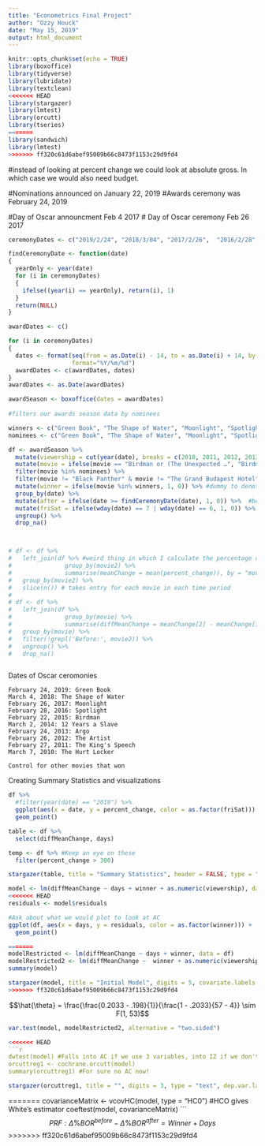 ```yaml
---
title: "Econometrics Final Project"
author: "Ozzy Houck"
date: "May 15, 2019"
output: html_document
---
```


```r
knitr::opts_chunk$set(echo = TRUE)
library(boxoffice)
library(tidyverse)
library(lubridate)
library(textclean)
<<<<<<< HEAD
library(stargazer)
library(lmtest)
library(orcutt)
library(tseries)
=======
library(sandwich)
library(lmtest)
>>>>>>> ff320c61d6abef95009b66c8473f1153c29d9fd4
```

#instead of looking at percent change we could look at absolute gross. In which case we would also need budget. 

#Nominations announced on January 22, 2019 
#Awards ceremony was February 24, 2019

#Day of Oscar announcment Feb 4 2017
# Day of Oscar ceremony Feb 26 2017
```r
ceremonyDates <- c("2019/2/24", "2018/3/04", "2017/2/26",  "2016/2/28","2015/2/22", "2014/3/02", "2013/2/24", "2012/2/26", "2011/2/27", "2010/3/07")

findCeremonyDate <- function(date) 
{
  yearOnly <- year(date)
  for (i in ceremonyDates)
  {
    ifelse((year(i) == yearOnly), return(i), 1)
  }
  return(NULL)
}

awardDates <- c()

for (i in ceremonyDates)
{
  dates <- format(seq(from = as.Date(i) - 14, to = as.Date(i) + 14, by = "day"),
                  format="%Y/%m/%d")
  awardDates <- c(awardDates, dates)
}
awardDates <- as.Date(awardDates)

awardSeason <- boxoffice(dates = awardDates)
 
#filters our awards season data by nominees 

winners <- c("Green Book", "The Shape of Water", "Moonlight", "Spotlight", "Birdman", "12 Years a Slave", "Argo", "The Artist", "The King’s Speech", "The Hurt Locker")
nominees <- c("Green Book", "The Shape of Water", "Moonlight", "Spotlight", "Birdman", "12 Years a Slave", "Argo", "The Artist", "The King’s Speech", "Roma", "The Favourite", "Black Panther", "A Star is Born", "BlacKkKlansman", "Bohemian Rhapsody", "Vice", "Three Billboards Outside Eb…", "Dunkirk", "Lady Bird", "Get Out", "The Post", "Darkest Hour", "Call Me by Your Name", "Phantom Thread", "La La Land", "Manchester-by-the Sea", "Hidden Figures", "Fences", "Arrival", "Hacksaw Ridge", "Hell or High Water", "Lion", "The Revenant", "The Big Short", "The Martian", "Mad Max: Fury Road", "Room", "Bridge of Spies", "Brooklyn", "American Sniper", "Boyhood", "The Grand Budapest Hotel", "The Imitation Game", "Selma", "The Theory of Everything", "Whiplash", "Gravity", "American Hustle", "Dallas Buyers Club", "Her", "Philomena", "The Wolf of Wall Street", "Captain Phillips", "Nebraska", "Lincoln", "Zero Dark Thirty", "Les Miserables", "Life of Pi", "Silver Linings Playbook", "Django Unchained", "Armour", "Beasts of the Southern Wild", "The Help", "The Descendants", "Hugo", "Midnight in Paris", "Moneyball", "The Tree of Life", "War Hoarse", "Extremely Loud and Incredib…", "127 Hours", "Black Swan", "The Fighter", "Inception", "The Kids Are All Right", "The Social Network", "Toy Story 3", "True Grit", "Winter's Bone")

df <- awardSeason %>%
  mutate(viewership = cut(year(date), breaks = c(2010, 2011, 2012, 2013, 2014, 2015, 2016, 2017, 2018, 2019), labels = c(37.6, 39.3, 40.3, 43.7, 36.6, 34.3, 32.9, 26.5, 29.6))) %>% 
  mutate(movie = ifelse(movie == "Birdman or (The Unexpected …", "Birdman", movie)) %>% 
  filter(movie %in% nominees) %>%  
  filter(movie != "Black Panther" & movie != "The Grand Budapest Hotel" & movie != "Get Out") %>%  #in theaters during previous award season
  mutate(winner = ifelse(movie %in% winners, 1, 0)) %>% #dummy to denote a winner
  group_by(date) %>% 
  mutate(after = ifelse(date >= findCeremonyDate(date), 1, 0)) %>%  #before or after ceremony
  mutate(friSat = ifelse(wday(date) == 7 | wday(date) == 6, 1, 0)) %>% #Mark if day is weekend
  ungroup() %>% 
  drop_na()



# df <- df %>% 
#   left_join(df %>% #weird thing in which I calculate the percentage change for each movie in each timer period and then join those values to the big table
#               group_by(movie2) %>% 
#               summarise(meanChange = mean(percent_change)), by = "movie2") %>% 
#   group_by(movie2) %>% 
#   slice(n()) # takes entry for each movie in each time period
# 
# df <- df %>% 
#   left_join(df %>% 
#               group_by(movie) %>%
#               summarise(diffMeanChange = meanChange[2] - meanChange[1]), by = "movie") %>% 
#   group_by(movie) %>% 
#   filter(!grepl('Before:', movie2)) %>% 
#   ungroup() %>% 
#   drop_na()



```
Dates of Oscar ceromonies

	February 24, 2019: Green Book
	March 4, 2018: The Shape of Water
	February 26, 2017: Moonlight
	February 28, 2016: Spotlight
	February 22, 2015: Birdman
	March 2, 2014: 12 Years a Slave
	February 24, 2013: Argo
	February 26, 2012: The Artist
	February 27, 2011: The King's Speech
	March 7, 2010: The Hurt Locker
	
	Control for other movies that won
	
	
	
	
Creating Summary Statistics and visualizations

```r
df %>% 
  #filter(year(date) == "2019") %>% 
  ggplot(aes(x = date, y = percent_change, color = as.factor(friSat))) +
  geom_point() 

table <- df %>%
  select(diffMeanChange, days)

temp <- df %>% #Keep an eye on these
  filter(percent_change > 300)
```

```r
stargazer(table, title = "Summary Statistics", header = FALSE, type = "text") # Why does this not work?
```

```r

model <- lm(diffMeanChange ~ days + winner + as.numeric(viewership), data = df)
<<<<<<< HEAD
residuals <- model$residuals

#Ask about what we would plot to look at AC
ggplot(df, aes(x = days, y = residuals, color = as.factor(winner))) +
  geom_point()

=======
modelRestricted <- lm(diffMeanChange ~ days + winner, data = df)
modelRestricted2 <- lm(diffMeanChange ~  winner + as.numeric(viewership), data = df)
summary(model)

stargazer(model, title = "Initial Model", digits = 5, covariate.labels = c("Days in Theater", "Best Picture Winner", "Oscar Viewership"), dep.var.labels = c("Difference in Mean % BOR Change"), header = FALSE, type = "latex")
>>>>>>> ff320c61d6abef95009b66c8473f1153c29d9fd4
```

$$\hat{\theta} = \frac{\frac{0.2033 - .198}{1}}{\frac{1 - .2033}{57 - 4}} \sim F(1, 53)$$
```r
var.test(model, modelRestricted2, alternative = "two.sided")

<<<<<<< HEAD
```r
dwtest(model) #Falls into AC if we use 3 variables, into IZ if we don't use viewership
orcuttreg1 <- cochrane.orcutt(model)
summary(orcuttreg1) #For sure no AC now!
```


```r
stargazer(orcuttreg1, title = "", digits = 3, type = "text", dep.var.labels = c("Difference in Percent Change in Revenue"), covariate.labels = c("Best Picture Winner", "Days in Theatres", "Veiwership (millions)"), header = FALSE)
```



=======
covarianceMatrix <- vcovHC(model, type = "HC0") #HCO gives White's estimator
coeftest(model, covarianceMatrix)
```
$$PRF: \bar{\Delta}\%BOR^{before} - \bar{\Delta}\%BOR^{after} = Winner + Days$$
>>>>>>> ff320c61d6abef95009b66c8473f1153c29d9fd4
